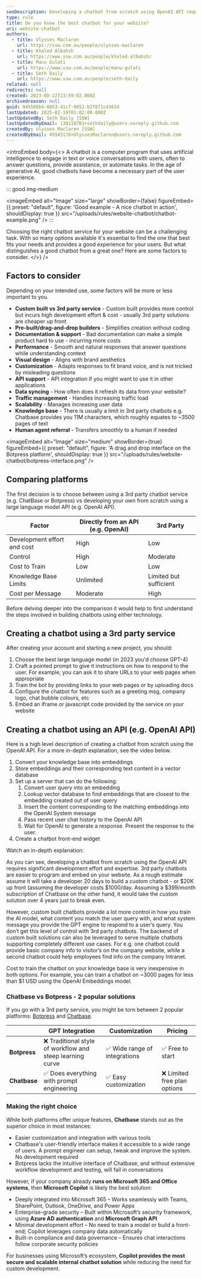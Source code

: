 ```yaml
---
seoDescription: Developing a chatbot from scratch using OpenAI API requires significant expertise and upfront costs. Compare options with Chatbase, Botpress, or build your own custom solution for more control over AI model training and system messages.
type: rule
title: Do you know the best chatbot for your website?
uri: website-chatbot
authors:
  - title: Ulysses Maclaren
    url: https://ssw.com.au/people/ulysses-maclaren
  - title: Khaled Albahsh
    url: https://www.ssw.com.au/people/khaled-albahsh/
  - title: Manu Gulati
    url: https://www.ssw.com.au/people/manu-gulati
  - title: Seth Daily
    url: https://www.ssw.com.au/people/seth-daily
related: null
redirects: null
created: 2023-08-22T23:59:02.000Z
archivedreason: null
guid: 945588b4-8053-41cf-9052-b2f871c4363d
lastUpdated: 2025-02-19T01:02:00.000Z
lastUpdatedBy: Seth Daily [SSW]
lastUpdatedByEmail: 130118701+sethdaily@users.noreply.github.com
createdBy: Ulysses Maclaren [SSW]
createdByEmail: 45545178+UlyssesMaclaren@users.noreply.github.com
---
```


<introEmbed
  body={<>
A chatbot is a computer program that uses artificial intelligence to engage in text or voice conversations with users, often to answer questions, provide assistance, or automate tasks. In the age of generative AI, good chatbots have become a necessary part of the user experience.

::: good img-medium

<imageEmbed
  alt="Image"
  size="large"
  showBorder={false}
  figureEmbed={{
    preset: "default",
    figure: 'Good example - A nice chatbot in action',
    shouldDisplay: true
  }}
  src="/uploads/rules/website-chatbot/chatbot-example.png"
/>
:::

Choosing the right chatbot service for your website can be a challenging task. With so many options available it's essential to find the one that best fits your needs and provides a good experience for your users. But what distinguishes a good chatbot from a great one? Here are some factors to consider.
  </>}
/>
## Factors to consider

Depending on your intended use, some factors will be more or less important to you.

* **Custom built vs 3rd party service** - Custom built provides more control but incurs high development effort & cost - usually 3rd party solutions are cheaper up front
* **Pre-built/drag-and-drop builders** - Simplifies creation without coding
* **Documentation & support** - Bad documentation can make a simple product hard to use - incurring more costs
* **Performance** - Smooth and natural responses that answer questions while understanding context
* **Visual design** - Aligns with brand aesthetics
* **Customization** - Adapts responses to fit brand voice, and is not tricked by misleading questions
* **API support** - API integration if you might want to use it in other applications
* **Data syncing** - How often does it refresh its data from your website?
* **Traffic management** - Handles increasing traffic load
* **Scalability** - Manages increasing user data
* **Knowledge base** - There is usually a limit in 3rd party chatbots e.g. Chatbase provides you 11M characters, which roughly equates to ~3500 pages of text
* **Human agent referral** - Transfers smoothly to a human if needed

<imageEmbed
  alt="Image"
  size="medium"
  showBorder={true}
  figureEmbed={{
    preset: "default",
    figure: 'A drag and drop interface on the Botpress platform',
    shouldDisplay: true
  }}
  src="/uploads/rules/website-chatbot/botpress-interface.png"
/>

## Comparing platforms

The first decision is to choose between using a 3rd party chatbot service (e.g. ChatBase or Botpress) vs developing your own from scratch using a large language model API (e.g. OpenAI API).

| Factor                      | Directly from an API (e.g. OpenAI) | 3rd Party              |
| --------------------------- | ---------- | ---------------------- |
| Development effort and cost | High  | Low                    |
| Control                     | High  | Moderate               |
| Cost to Train               | Low   | Low               |
| Knowledge Base Limits       | Unlimited  | Limited but sufficient |
| Cost per Message            | Moderate   | High                   |

Before delving deeper into the comparison it would help to first understand the steps involved in building chatbots using either technology.

## Creating a chatbot using a 3rd party service

After creating your account and starting a new project, you should:

1. Choose the best large language model (in 2023 you'd choose GPT-4)
2. Craft a pointed prompt to give it instructions on how to respond to the user. For example, you can ask it to share URLs to your web pages when appropriate
3. Train the bot by providing links to your web pages or by uploading docs
4. Configure the chatbot for features such as a greeting msg, company logo, chat bubble colours, etc
5. Embed an iframe or javascript code provided by the service on your website

## Creating a chatbot using an API (e.g. OpenAI API)

Here is a high level description of creating a chatbot from scratch using the OpenAI API. For a more in-depth explanation, see the video below.

1. Convert your knowledge base into embeddings
2. Store embeddings and their corresponding text content in a vector database
3. Set up a server that can do the following:
   1. Convert user query into an embedding
   2. Lookup vector database to find embeddings that are closest to the embedding created out of user query
   3. Insert the content corresponding to the matching embeddings into the OpenAI System message
   4. Pass recent user chat history to the OpenAI API
   5. Wait for OpenAI to generate a response. Present the response to the user.
4. Create a chatbot front-end widget

Watch an in-depth explanation:

<youtubeEmbed url="https://www.youtube.com/watch?v=9cUciEMUcnA&t=884s" description="Video: Exploring the Capabilities of ChatGPT | Calum Simpson | User Group (2 hr 12 min)" />

As you can see, developing a chatbot from scratch using the OpenAI API requires significant development effort and expertise. 3rd party chatbots are easier to program and embed on your website. As a rough estimate assume it will take a developer 20 days to build a custom chatbot - or $20K up front (assuming the developer costs $1000/day. Assuming a $399/month subscription of Chatbase on the other hand, it would take the custom solution over 4 years just to break even.

However, custom built chatbots provide a lot more control in how you train the AI model, what content you match the user query with, and what system message you provide the GPT engine to respond to a user’s query. You don’t get this level of control with 3rd party chatbots. The backend of custom built solutions can also be leveraged to serve multiple chatbots supporting completely different use cases. For e.g. one chatbot could provide basic company info to visitor’s on the company website, while a second chatbot could help employees find info on the company Intranet.

Cost to train the chatbot on your knowledge base is very inexpensive in both options. For example, you can train a chatbot on ~3000 pages for less than $1 USD using the OpenAI Embeddings model.

### Chatbase vs Botpress - 2 popular solutions

If you go with a 3rd party service, you might be torn between 2 popular platforms: [Botpress](https://botpress.com/) and [Chatbase](https://www.chatbase.co/).

<youtubeEmbed url="https://www.youtube.com/watch?v=a1LSk3krUL0" description="Video: Do you know the best chatbot for your website? (8 min)" />

|          | GPT Integration                                           | Customization                 | Pricing                      |
| -------- | --------------------------------------------------------- | ----------------------------- | ---------------------------- |
| **Botpress** | ❌ Traditional style of workflow and steep learning curve | ✅ Wide range of integrations | ✅ Free to start             |
| **Chatbase** | ✅ Does everything with prompt engineering                | ✅ Easy customization         | ❌ Limited free plan options |

### Making the right choice

While both platforms offer unique features, **Chatbase** stands out as the superior choice in most instances:

* Easier customization and integration with various tools
* Chatbase's user-friendly interface makes it accessible to a wide range of users. A prompt engineer can setup, tweak and improve the system. No development required
* Botpress lacks the intuitive interface of Chatbase, and without extensive workflow development and testing, will fail in conversations

However, if your company already **runs on Microsoft 365 and Office systems**, then **Microsoft Copilot** is likely the best solution:

* Deeply integrated into Microsoft 365 – Works seamlessly with Teams, SharePoint, Outlook, OneDrive, and Power Apps
* Enterprise-grade security – Built within Microsoft’s security framework, using **Azure AD authentication** and **Microsoft Graph API**
* Minimal development effort – No need to train a model or build a front-end; Copilot leverages company data automatically
* Built-in compliance and data governance – Ensures chat interactions follow corporate security policies

For businesses using Microsoft’s ecosystem, **Copilot provides the most secure and scalable internal chatbot solution** while reducing the need for custom development.
